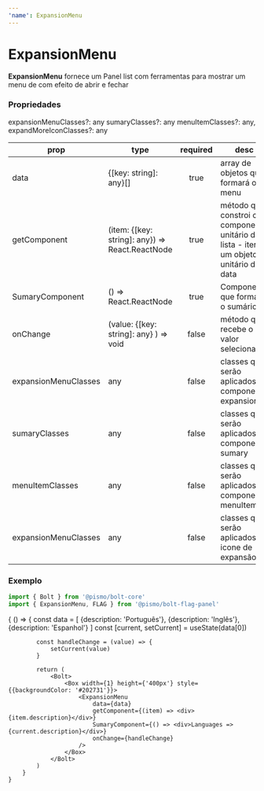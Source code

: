 ```yaml
---
'name': ExpansionMenu
---
```



# ExpansionMenu

**ExpansionMenu** fornece um Panel list com ferramentas para mostrar um menu de com efeito de abrir e fechar

### Propriedades
expansionMenuClasses?: any
  sumaryClasses?: any
  menuItemClasses?: any,
  expandMoreIconClasses?: any

| **prop**        | **type**                                        | **required** | **desc**                                                                               |
| --------------- | ----------------------------------------------- | :----------: | -------------------------------------------------------------------------------------- |
| data            | {[key: string]: any}[]                          |     true     | array de objetos que formará o menu                                                    |
| getComponent    | (item: {[key: string]: any}) => React.ReactNode |     true     | método que constroi o componente unitário da lista - item é um objeto unitário do data |
| SumaryComponent | () => React.ReactNode                           |     true     | Componente que formará o sumário                                                       |
| onChange        | (value: {[key: string]: any} ) => void          |    false     | método que recebe o valor selecionado                                                  |
| expansionMenuClasses | any | false | classes que serão aplicados ao componente expansion |
| sumaryClasses | any | false | classes que serão aplicados ao componente sumary |
| menuItemClasses | any | false | classes que serão aplicados ao componente menuItem |
| expansionMenuClasses | any | false | classes que serão aplicados ao icone de expansão |

### Exemplo

```javascript
import { Bolt } from '@pismo/bolt-core'
import { ExpansionMenu, FLAG } from '@pismo/bolt-flag-panel'
```

<Playground>
    {
        () => {
            const data = [
                {description: 'Português'},
                {description: 'Inglês'},
                {description: 'Espanhol'}
            ]
            const [current, setCurrent] = useState(data[0])

            const handleChange = (value) => {
                setCurrent(value)
            }

            return (
                <Bolt>
                    <Box width={1} height={'400px'} style={{backgroundColor: '#202731'}}>
                        <ExpansionMenu
                            data={data}
                            getComponent={(item) => <div>{item.description}</div>}
                            SumaryComponent={() => <div>Languages => {current.description}</div>}
                            onChange={handleChange}
                        />
                    </Box>
                </Bolt>
            )
        }
    }

</Playground>
